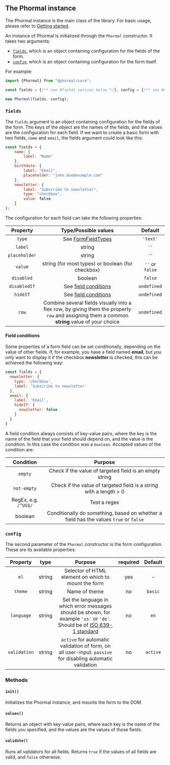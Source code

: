 ## The Phormal instance

The Phormal instance is the main class of the library. For basic usage, please refer to [Getting started](/guide/getting-started#step-1-javascript).

An instance of Phormal is initialized through the `Phormal` constructor. It takes two arguments:

* [`fields`](#fields), which is an object containing configuration for the fields of the form.
* [`config`](#config), which is an object containing configuration for the form itself.

For example:

```js
import {Phormal} from "@phormal/core";

const fields = {/** see #fields section below */}, config = {/** see #config section below */};

new Phormal(fields, config);
```

### `fields`

The `fields` argument is an object containing configuration for the fields of the form. The keys of the object are the names of the fields, and the values are the configuration for each field. If we want to create a basic form with two fields, `name` and `email`, the fields argument could look like this:

```js
const fields = {
    name: {
        label: "Name"
    },
    birthdate: {
        label: "Email",
        placeholder: "john.doe@example.com"
    },
    newsletter: {
        label: "Subscribe to newsletter",
        type: "checkbox",
        value: false
    }
};
```

The configuration for each field can take the following properties:

|   Property    |                                                              Type/Possible values                                                              |     Default     |
|:-------------:|:----------------------------------------------------------------------------------------------------------------------------------------------:|:---------------:|
|    `type`     |                  See [FormFieldTypes](https://github.com/tomosterlund/phormal/blob/master/packages/core/src/types/globals.ts)                  |    `'text'`     |
|    `label`    |                                                                     string                                                                     |      `''`       |
| `placeholder` |                                                                     string                                                                     |      `''`       |
|    `value`    |                                               string (for most types) or boolean (for checkbox)                                                | `''` or `false` |
|  `disabled`   |                                                                    boolean                                                                     |     `false`     |
| `disabledIf`  |                                                   See [field conditions](#field-conditions)                                                    |   `undefined`   |
|   `hideIf`    |                                                   See [field conditions](#field-conditions)                                                    |   `undefined`   |
|     `row`     | Combine several fields visually into a flex row, by giving them the property `row` and assigning them a common **string** value of your choice |   `undefined`   |

#### Field conditions

Some properties of a form field can be set conditionally, depending on the value of other fields. If, for example, you have a field named **email**, but you only want to display it if the checkbox **newsletter** is checked, this can be achieved the following way:

```js
const fields = {
  newsletter: {
    type: 'checkbox',
    label: 'Subscribe to newsletter'
  },
  email: {
    label: 'Email',
    hideIf: {
      newsletter: false
    }
  }
}
```

A field condition always consists of key-value pairs, where the key is the name of the field that your field should depend on, and the value is the condition. In this case the condition was a `boolean`. Accepted values of the condition are:

|      Condition       |                                        Purpose                                        |
|:--------------------:|:-------------------------------------------------------------------------------------:|
|       `empty`        |                Check if the value of targeted field is an empty string                |
|     `not-empty`      |          Check if the value of targeted field is a string with a length > 0           |
| RegEx, e.g. `/^US$/` |                                     Test a regex                                      |
|       boolean        | Conditionally do something, based on whether a field has the values `true` or `false` |




### `config`

The second parameter of the `Phormal` constructor is the form configuration. These are its available properties:

|   Property   |  type  |                                                                                     Purpose                                                                                      | required | Default  |
|:------------:|:------:|:--------------------------------------------------------------------------------------------------------------------------------------------------------------------------------:|:--------:|:--------:|
|     `el`     | string |                                                               Selector of HTML element on which to mount the form                                                                |   yes    |    -     |
|   `theme`    | string |                                                                                  Name of theme                                                                                   |    no    | `basic`  |
|  `language`  | string | Set the language in which error messages should be shown, for example `'us'` or `'de'`. Should be of [ISO 639-1 standard](https://en.wikipedia.org/wiki/List_of_ISO_639-1_codes) |    no    |   `en`   |
| `validation` | string |                                    `active` for automatic validation of form, on all user-input. `passive` for disabling automatic validation                                    |    no    | `active` |

### Methods

#### `init()`

Initializes the Phormal instance, and mounts the form to the DOM.

#### `values()`

Returns an object with key-value pairs, where each key is the name of the fields you specified, and the values are the values of those fields.

#### `validate()`

Runs all validators for all fields. Returns `true` if the values of all fields are valid, and `false` otherwise.